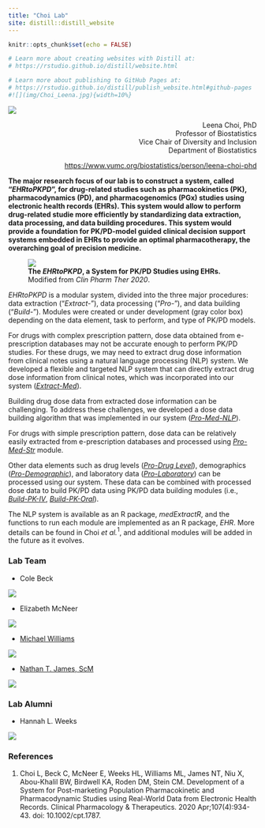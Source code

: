 ```yaml
---
title: "Choi Lab"
site: distill::distill_website
---
```


```r
knitr::opts_chunk$set(echo = FALSE)

# Learn more about creating websites with Distill at:
# https://rstudio.github.io/distill/website.html

# Learn more about publishing to GitHub Pages at:
# https://rstudio.github.io/distill/publish_website.html#github-pages
#![](img/Choi_Leena.jpg){width=10%}
```

<div>
<img src="img/Choi_Leena.jpg" class="rhs100" />

<p align="right">
Leena Choi, PhD  
Professor of Biostatistics  
Vice Chair of Diversity and Inclusion  
Department of Biostatistics  
</p>
</div>

<p align="right">
<a href="https://www.vumc.org/biostatistics/person/leena-choi-phd">https://www.vumc.org/biostatistics/person/leena-choi-phd</a>
</p>

**The major research focus of our lab is to construct a system, called "*EHRtoPKPD*", for drug-related studies such as pharmacokinetics (PK), pharmacodynamics (PD), and pharmacogenomics (PGx) studies using electronic health records (EHRs). This system would allow to perform drug-related studie more efficiently by standardizing data extraction, data processing, and data building procedures. This system would provide a foundation for PK/PD-model guided clinical decision support systems embedded in EHRs to provide an optimal pharmacotherapy, the overarching goal of precision medicine.**

<div>
<figure class="rhs">
<img src="img/systemAll.png" usemap="#system" />
<figcaption>**The *EHRtoPKPD*, a System for PK/PD Studies using EHRs.**  
Modified from *Clin Pharm Ther 2020*.</figcaption>
</figure>
<map name="system">
<!--<area shape="rect" coords="" alt="Extract-Phenotype" href="">-->
<area shape="rect" coords="100,120,180,165" alt="Extract-Med" href="Extract-Med.html">
<!--<area shape="rect" coords="" alt="Pro-Phenotype" href="">-->
<area shape="rect" coords="100,200,180,245" alt="Pro-Med-NLP" href="Pro-Med-NLP.html">
<area shape="rect" coords="200,200,285,245" alt="Pro-Med-Str" href="Pro-Med-Str-Part2.html">
<area shape="rect" coords="300,200,375,245" alt="Pro-Drug-Level" href="Pro-DrugLevel.html">
<area shape="rect" coords="393,200,470,245" alt="Pro-Laboratory" href="Pro-Laboratory.html">
<area shape="rect" coords="486,200,565,245" alt="Pro-Demographic" href="Pro-Demographic.html">
<area shape="rect" coords="35,407,112,452" alt="Build-PK-Oral" href="Build-PK-Oral.html">
<area shape="rect" coords="175,407,250,452" alt="Build-PK-IV" href="Build-PK-IV-simple.html">
</map>

*EHRtoPKPD* is a modular system, divided into the three major procedures: data extraction ("*Extract-*"), data processing ("*Pro-*"),  and data building ("*Build-*"). Modules were created or under development (gray color box) depending on the data element, task to perform, and type of PK/PD models. 

For drugs with complex prescription pattern, dose data obtained from e-prescription databases may not be accurate enough to perform PK/PD studies. For these drugs, we may need to extract drug dose information from clinical notes using a natural language processing (NLP) system. We developed a flexible and targeted NLP system that can directly extract drug dose information from clinical notes, which was incorporated into our system ([*Extract-Med*](Extract-Med.html)). 

Building drug dose data from extracted dose information can be challenging. To address these challenges, we developed a dose data building algorithm that was implemented in our system ([*Pro-Med-NLP*](Pro-Med-NLP.html)). 

For drugs with simple prescription pattern, dose data can be relatively easily extracted from e-prescription databases and processed using [*Pro-Med-Str*](Pro-Med-Str-Part2.html) module. 

Other data elements such as drug levels ([*Pro-Drug Level*](Build-PK-IV-comprehensive.html)), demographics ([*Pro-Demographic*](Build-PK-IV-comprehensive.html)), and laboratory data ([*Pro-Laboratory*](Build-PK-IV-comprehensive.html)) can be processed using our system. These data can be combined with processed dose data to build PK/PD data using PK/PD data building modules (i.e., [*Build-PK-IV*](Build-PK-IV-simple.html), [*Build-PK-Oral*](Build-PK-Oral.html)). 

The NLP system is available as an R package, *medExtractR*, and the functions to run each module are implemented as an R package, *EHR*. More details can be found in Choi *et al.*$^{1}$, and additional modules will be added in the future as it evolves.
</div>

### Lab Team

* Cole Beck

<img src="img/BeckC_2018.jpg" class="lhs100" />

* Elizabeth McNeer

<img src="img/McNeer_headshot.jpg" class="lhs100" />

* <a href="https://michaelleewilliams.github.io">Michael Williams</a>

<img src="img/MLWpic2.jpeg" class="lhs100" />

* <a href="https://www.ntjames.com/">Nathan T. James, ScM</a>

<img src="img/Nathan_James.jpg" class="lhs100" />

### Lab Alumni

* Hannah L. Weeks

<img src="img/weeks_headshot.jpeg" class="lhs100" />

### References
1. Choi L, Beck C, McNeer E, Weeks HL, Williams ML, James NT, Niu X, Abou-Khalil BW, Birdwell KA, Roden DM, Stein CM. Development of a System for Post-marketing Population Pharmacokinetic and Pharmacodynamic Studies using Real-World Data from Electronic Health Records. Clinical Pharmacology & Therapeutics. 2020 Apr;107(4):934-43. doi: 10.1002/cpt.1787.
